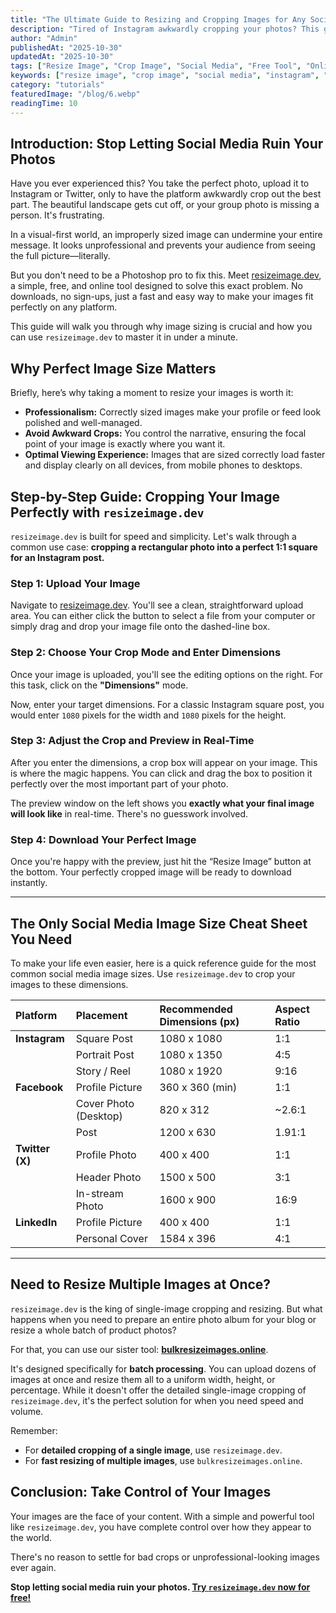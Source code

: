 ```yaml
---
title: "The Ultimate Guide to Resizing and Cropping Images for Any Social Media Platform (Free & Online)"
description: "Tired of Instagram awkwardly cropping your photos? This guide teaches you how to use a free online tool to easily resize and crop any image to the perfect dimensions for Instagram, Facebook, Twitter, and more."
author: "Admin"
publishedAt: "2025-10-30"
updatedAt: "2025-10-30"
tags: ["Resize Image", "Crop Image", "Social Media", "Free Tool", "Online Resizer"]
keywords: ["resize image", "crop image", "social media", "instagram", "facebook", "twitter", "image dimensions"]
category: "tutorials"
featuredImage: "/blog/6.webp"
readingTime: 10
---
```


## Introduction: Stop Letting Social Media Ruin Your Photos

Have you ever experienced this? You take the perfect photo, upload it to Instagram or Twitter, only to have the platform awkwardly crop out the best part. The beautiful landscape gets cut off, or your group photo is missing a person. It's frustrating.

In a visual-first world, an improperly sized image can undermine your entire message. It looks unprofessional and prevents your audience from seeing the full picture—literally.

But you don't need to be a Photoshop pro to fix this. Meet [resizeimage.dev](https://resizeimage.dev), a simple, free, and online tool designed to solve this exact problem. No downloads, no sign-ups, just a fast and easy way to make your images fit perfectly on any platform.

This guide will walk you through why image sizing is crucial and how you can use `resizeimage.dev` to master it in under a minute.

## Why Perfect Image Size Matters

Briefly, here’s why taking a moment to resize your images is worth it:

*   **Professionalism:** Correctly sized images make your profile or feed look polished and well-managed.
*   **Avoid Awkward Crops:** You control the narrative, ensuring the focal point of your image is exactly where you want it.
*   **Optimal Viewing Experience:** Images that are sized correctly load faster and display clearly on all devices, from mobile phones to desktops.

## Step-by-Step Guide: Cropping Your Image Perfectly with `resizeimage.dev`

`resizeimage.dev` is built for speed and simplicity. Let's walk through a common use case: **cropping a rectangular photo into a perfect 1:1 square for an Instagram post.**

### Step 1: Upload Your Image

Navigate to [resizeimage.dev](https://resizeimage.dev). You'll see a clean, straightforward upload area. You can either click the button to select a file from your computer or simply drag and drop your image file onto the dashed-line box.

### Step 2: Choose Your Crop Mode and Enter Dimensions

Once your image is uploaded, you'll see the editing options on the right. For this task, click on the **"Dimensions"** mode.

Now, enter your target dimensions. For a classic Instagram square post, you would enter `1080` pixels for the width and `1080` pixels for the height.

### Step 3: Adjust the Crop and Preview in Real-Time

After you enter the dimensions, a crop box will appear on your image. This is where the magic happens. You can click and drag the box to position it perfectly over the most important part of your photo.

The preview window on the left shows you **exactly what your final image will look like** in real-time. There's no guesswork involved.

### Step 4: Download Your Perfect Image

Once you're happy with the preview, just hit the “Resize Image” button at the bottom. Your perfectly cropped image will be ready to download instantly.

---

## The Only Social Media Image Size Cheat Sheet You Need

To make your life even easier, here is a quick reference guide for the most common social media image sizes. Use `resizeimage.dev` to crop your images to these dimensions.

| Platform      | Placement              | Recommended Dimensions (px) | Aspect Ratio |
| :------------ | :--------------------- | :-------------------------- | :----------- |
| **Instagram** | Square Post            | 1080 x 1080                 | 1:1          |
|               | Portrait Post          | 1080 x 1350                 | 4:5          |
|               | Story / Reel           | 1080 x 1920                 | 9:16         |
| **Facebook**  | Profile Picture        | 360 x 360 (min)             | 1:1          |
|               | Cover Photo (Desktop)  | 820 x 312                   | ~2.6:1       |
|               | Post                   | 1200 x 630                  | 1.91:1       |
| **Twitter (X)** | Profile Photo        | 400 x 400                   | 1:1          |
|               | Header Photo           | 1500 x 500                  | 3:1          |
|               | In-stream Photo        | 1600 x 900                  | 16:9         |
| **LinkedIn**  | Profile Picture        | 400 x 400                   | 1:1          |
|               | Personal Cover         | 1584 x 396                  | 4:1          |

---

## Need to Resize Multiple Images at Once?

`resizeimage.dev` is the king of single-image cropping and resizing. But what happens when you need to prepare an entire photo album for your blog or resize a whole batch of product photos?

For that, you can use our sister tool: **[bulkresizeimages.online](https://bulkresizeimages.online)**.

It's designed specifically for **batch processing**. You can upload dozens of images at once and resize them all to a uniform width, height, or percentage. While it doesn't offer the detailed single-image cropping of `resizeimage.dev`, it's the perfect solution for when you need speed and volume.

Remember:
*   For **detailed cropping of a single image**, use `resizeimage.dev`.
*   For **fast resizing of multiple images**, use `bulkresizeimages.online`.

## Conclusion: Take Control of Your Images

Your images are the face of your content. With a simple and powerful tool like `resizeimage.dev`, you have complete control over how they appear to the world.

There's no reason to settle for bad crops or unprofessional-looking images ever again.

**Stop letting social media ruin your photos. [Try `resizeimage.dev` now for free!](https://resizeimage.dev)**
